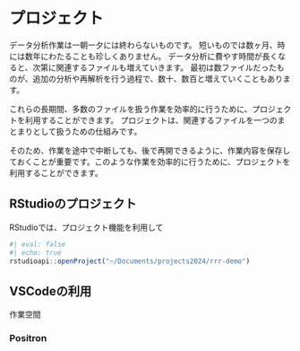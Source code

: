 # プロジェクト

データ分析作業は一朝一夕には終わらないものです。
短いものでは数ヶ月、時には数年にわたることも珍しくありません。
データ分析に費やす時間が長くなると、次第に関連するファイルも増えていきます。
最初は数ファイルだったものが、追加の分析や再解析を行う過程で、数十、数百と増えていくこともあります。

これらの長期間、多数のファイルを扱う作業を効率的に行うために、プロジェクトを利用することができます。
プロジェクトは、関連するファイルを一つのまとまりとして扱うための仕組みです。

そのため、作業を途中で中断しても、後で再開できるように、作業内容を保存しておくことが重要です。このような作業を効率的に行うために、プロジェクトを利用することができます。

## RStudioのプロジェクト

RStudioでは、プロジェクト機能を利用して

```r
#| eval: false
#| echo: true
rstudioapi::openProject("~/Documents/projects2024/rrr-demo")
```


## VSCodeの利用

作業空間

### Positron

